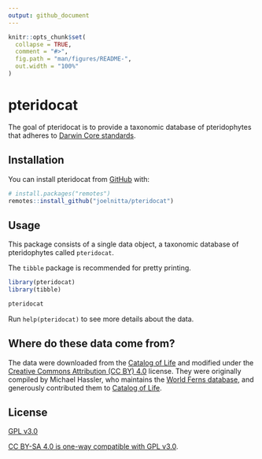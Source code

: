 ```yaml
---
output: github_document
---
```


<!-- README.md is generated from README.Rmd. Please edit that file -->

```r
knitr::opts_chunk$set(
  collapse = TRUE,
  comment = "#>",
  fig.path = "man/figures/README-",
  out.width = "100%"
)
```

# pteridocat

<!-- badges: start -->
<!-- badges: end -->

The goal of pteridocat is to provide a taxonomic database of pteridophytes that 
adheres to [Darwin Core standards](https://dwc.tdwg.org/).

## Installation

You can install pteridocat from [GitHub](https://github.com/) with:

``` r
# install.packages("remotes")
remotes::install_github("joelnitta/pteridocat")
```

## Usage

This package consists of a single data object, a taxonomic database of 
pteridophytes called `pteridocat`.

The `tibble` package is recommended for pretty printing.

```r
library(pteridocat)
library(tibble)

pteridocat
```

Run `help(pteridocat)` to see more details about the data.

## Where do these data come from?

The data were downloaded from the 
[Catalog of Life](https://www.catalogueoflife.org/) and modified under the 
[Creative Commons Attribution (CC BY) 4.0](https://creativecommons.org/licenses/by/4.0/) 
license. They were originally compiled by Michael Hassler, who maintains the 
[World Ferns database](https://www.worldplants.de/world-ferns/ferns-and-lycophytes-list),
and generously contributed them to 
[Catalog of Life](https://www.catalogueoflife.org/).

## License

[GPL v3.0](LICENSE.md)

[CC BY-SA 4.0 is one-way compatible with GPL v3.0](https://creativecommons.org/share-your-work/licensing-considerations/compatible-licenses/).

